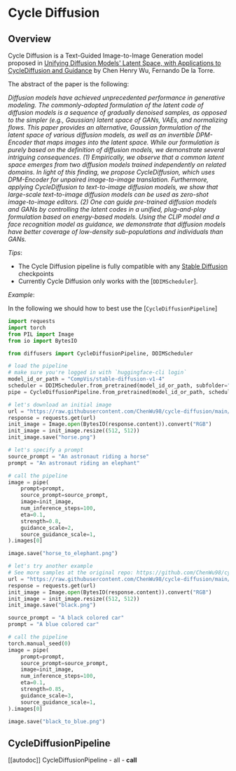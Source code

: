 <!--Copyright 2023 The HuggingFace Team. All rights reserved.

Licensed under the Apache License, Version 2.0 (the "License"); you may not use this file except in compliance with
the License. You may obtain a copy of the License at

http://www.apache.org/licenses/LICENSE-2.0

Unless required by applicable law or agreed to in writing, software distributed under the License is distributed on
an "AS IS" BASIS, WITHOUT WARRANTIES OR CONDITIONS OF ANY KIND, either express or implied. See the License for the
specific language governing permissions and limitations under the License.
-->

# Cycle Diffusion

## Overview

Cycle Diffusion is a Text-Guided Image-to-Image Generation model proposed in [Unifying Diffusion Models' Latent Space, with Applications to CycleDiffusion and Guidance](https://arxiv.org/abs/2210.05559) by Chen Henry Wu, Fernando De la Torre.

The abstract of the paper is the following:

*Diffusion models have achieved unprecedented performance in generative modeling. The commonly-adopted formulation of the latent code of diffusion models is a sequence of gradually denoised samples, as opposed to the simpler (e.g., Gaussian) latent space of GANs, VAEs, and normalizing flows. This paper provides an alternative, Gaussian formulation of the latent space of various diffusion models, as well as an invertible DPM-Encoder that maps images into the latent space. While our formulation is purely based on the definition of diffusion models, we demonstrate several intriguing consequences. (1) Empirically, we observe that a common latent space emerges from two diffusion models trained independently on related domains. In light of this finding, we propose CycleDiffusion, which uses DPM-Encoder for unpaired image-to-image translation. Furthermore, applying CycleDiffusion to text-to-image diffusion models, we show that large-scale text-to-image diffusion models can be used as zero-shot image-to-image editors. (2) One can guide pre-trained diffusion models and GANs by controlling the latent codes in a unified, plug-and-play formulation based on energy-based models. Using the CLIP model and a face recognition model as guidance, we demonstrate that diffusion models have better coverage of low-density sub-populations and individuals than GANs.*

*Tips*:
- The Cycle Diffusion pipeline is fully compatible with any [Stable Diffusion](./stable_diffusion) checkpoints
- Currently Cycle Diffusion only works with the [`DDIMScheduler`].

*Example*:

In the following we should how to best use the [`CycleDiffusionPipeline`]

```python
import requests
import torch
from PIL import Image
from io import BytesIO

from diffusers import CycleDiffusionPipeline, DDIMScheduler

# load the pipeline
# make sure you're logged in with `huggingface-cli login`
model_id_or_path = "CompVis/stable-diffusion-v1-4"
scheduler = DDIMScheduler.from_pretrained(model_id_or_path, subfolder="scheduler")
pipe = CycleDiffusionPipeline.from_pretrained(model_id_or_path, scheduler=scheduler).to("cuda")

# let's download an initial image
url = "https://raw.githubusercontent.com/ChenWu98/cycle-diffusion/main/data/dalle2/An%20astronaut%20riding%20a%20horse.png"
response = requests.get(url)
init_image = Image.open(BytesIO(response.content)).convert("RGB")
init_image = init_image.resize((512, 512))
init_image.save("horse.png")

# let's specify a prompt
source_prompt = "An astronaut riding a horse"
prompt = "An astronaut riding an elephant"

# call the pipeline
image = pipe(
    prompt=prompt,
    source_prompt=source_prompt,
    image=init_image,
    num_inference_steps=100,
    eta=0.1,
    strength=0.8,
    guidance_scale=2,
    source_guidance_scale=1,
).images[0]

image.save("horse_to_elephant.png")

# let's try another example
# See more samples at the original repo: https://github.com/ChenWu98/cycle-diffusion
url = "https://raw.githubusercontent.com/ChenWu98/cycle-diffusion/main/data/dalle2/A%20black%20colored%20car.png"
response = requests.get(url)
init_image = Image.open(BytesIO(response.content)).convert("RGB")
init_image = init_image.resize((512, 512))
init_image.save("black.png")

source_prompt = "A black colored car"
prompt = "A blue colored car"

# call the pipeline
torch.manual_seed(0)
image = pipe(
    prompt=prompt,
    source_prompt=source_prompt,
    image=init_image,
    num_inference_steps=100,
    eta=0.1,
    strength=0.85,
    guidance_scale=3,
    source_guidance_scale=1,
).images[0]

image.save("black_to_blue.png")
```

## CycleDiffusionPipeline
[[autodoc]] CycleDiffusionPipeline
	- all
	- __call__
